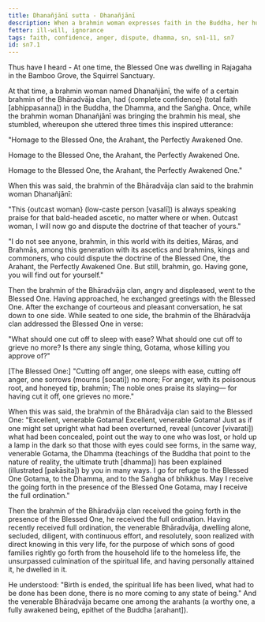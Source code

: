 ```yaml
---
title: Dhanañjānī sutta - Dhanañjānī
description: When a brahmin woman expresses faith in the Buddha, her husband, a brahmin of the Bhāradvāja clan, goes to dispute the doctrine of the Buddha. The Buddha teaches the brahmin the importance of cutting off anger.
fetter: ill-will, ignorance
tags: faith, confidence, anger, dispute, dhamma, sn, sn1-11, sn7
id: sn7.1
---
```


Thus have I heard - At one time, the Blessed One was dwelling in Rajagaha in the Bamboo Grove, the Squirrel Sanctuary.

At that time, a brahmin woman named Dhanañjānī, the wife of a certain brahmin of the Bhāradvāja clan, had \{complete confidence} (total faith [abhippasanna]) in the Buddha, the Dhamma, and the Saṅgha. Once, while the brahmin woman Dhanañjānī was bringing the brahmin his meal, she stumbled, whereupon she uttered three times this inspired utterance:

"Homage to the Blessed One, the Arahant, the Perfectly Awakened One.

Homage to the Blessed One, the Arahant, the Perfectly Awakened One.

Homage to the Blessed One, the Arahant, the Perfectly Awakened One."

When this was said, the brahmin of the Bhāradvāja clan said to the brahmin woman Dhanañjānī:

"This \{outcast woman} (low-caste person [vasalī]) is always speaking praise for that bald-headed ascetic, no matter where or when. Outcast woman, I will now go and dispute the doctrine of that teacher of yours."

"I do not see anyone, brahmin, in this world with its deities, Māras, and Brahmās, among this generation with its ascetics and brahmins, kings and commoners, who could dispute the doctrine of the Blessed One, the Arahant, the Perfectly Awakened One. But still, brahmin, go. Having gone, you will find out for yourself."

Then the brahmin of the Bhāradvāja clan, angry and displeased, went to the Blessed One. Having approached, he exchanged greetings with the Blessed One. After the exchange of courteous and pleasant conversation, he sat down to one side. While seated to one side, the brahmin of the Bhāradvāja clan addressed the Blessed One in verse:

"What should one cut off to sleep with ease?
What should one cut off to grieve no more?
Is there any single thing, Gotama,
whose killing you approve of?"

[The Blessed One:] "Cutting off anger, one sleeps with ease,
cutting off anger, one sorrows (mourns [socati]) no more;
For anger, with its poisonous root,
and honeyed tip, brahmin;
The noble ones praise its slaying—
for having cut it off, one grieves no more."

When this was said, the brahmin of the Bhāradvāja clan said to the Blessed One: "Excellent, venerable Gotama! Excellent, venerable Gotama! Just as if one might set upright what had been overturned, reveal (uncover [vivarati]) what had been concealed, point out the way to one who was lost, or hold up a lamp in the dark so that those with eyes could see forms, in the same way, venerable Gotama, the Dhamma (teachings of the Buddha that point to the nature of reality, the ultimate truth [dhamma]) has been explained (illustrated [pakāsita]) by you in many ways. I go for refuge to the Blessed One Gotama, to the Dhamma, and to the Saṅgha of bhikkhus. May I receive the going forth in the presence of the Blessed One Gotama, may I receive the full ordination."

Then the brahmin of the Bhāradvāja clan received the going forth in the presence of the Blessed One, he received the full ordination. Having recently received full ordination, the venerable Bhāradvāja, dwelling alone, secluded, diligent, with continuous effort, and resolutely, soon realized with direct knowing in this very life, for the purpose of which sons of good families rightly go forth from the household life to the homeless life, the unsurpassed culmination of the spiritual life, and having personally attained it, he dwelled in it.

He understood: "Birth is ended, the spiritual life has been lived, what had to be done has been done, there is no more coming to any state of being." And the venerable Bhāradvāja became one among the arahants (a worthy one, a fully awakened being, epithet of the Buddha [arahant]).